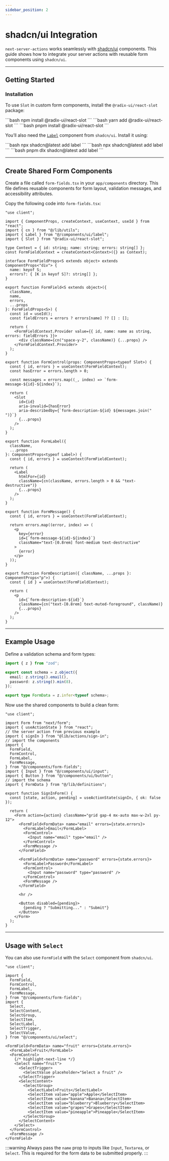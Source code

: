 ```yaml
---
sidebar_position: 2
---
```



# shadcn/ui Integration

`next-server-actions` works seamlessly with [shadcn/ui](https://ui.shadcn.com/) components. This guide shows how to integrate your server actions with reusable form components using `shadcn/ui`.

---

## Getting Started

### Installation

To use `Slot` in custom form components, install the `@radix-ui/react-slot` package:

<Tabs groupId="package-manager" defaultValue="npm">
  <TabItem value="npm" label="npm" default>
    ```bash
    npm install @radix-ui/react-slot
    ```
  </TabItem>
  <TabItem value="yarn" label="Yarn">
    ```bash
    yarn add @radix-ui/react-slot
    ```
  </TabItem>
  <TabItem value="pnpm" label="pnpm">
    ```bash
    pnpm install @radix-ui/react-slot
    ```
  </TabItem>
</Tabs>

You’ll also need the [`Label`](https://ui.shadcn.com/docs/components/label) component from `shadcn/ui`. Install it using:

<Tabs groupId="package-manager" defaultValue="npm">
  <TabItem value="npm" label="npm" default>
    ```bash
    npx shadcn@latest add label
    ```
  </TabItem>
  <TabItem value="yarn" label="Yarn">
    ```bash
    npx shadcn@latest add label
    ```
  </TabItem>
  <TabItem value="pnpm" label="pnpm">
    ```bash
    pnpm dlx shadcn@latest add label
    ```
  </TabItem>
</Tabs>

---

## Create Shared Form Components

Create a file called `form-fields.tsx` in your `app/components` directory. This file defines reusable components for form layout, validation messages, and accessibility attributes.

Copy the following code into `form-fields.tsx`:

```tsx
"use client";

import { ComponentProps, createContext, useContext, useId } from "react";
import { cn } from "@/lib/utils";
import { Label } from "@/components/ui/label";
import { Slot } from "@radix-ui/react-slot";

type Context = { id: string; name: string; errors: string[] };
const FormFieldContext = createContext<Context>({} as Context);

interface FormFieldProps<S extends object> extends ComponentProps<"div"> {
  name: keyof S;
  errors?: { [K in keyof S]?: string[] };
}

export function FormField<S extends object>({
  className,
  name,
  errors,
  ...props
}: FormFieldProps<S>) {
  const id = useId();
  const fieldErrors = errors ? errors[name] ?? [] : [];

  return (
    <FormFieldContext.Provider value={{ id, name: name as string, errors: fieldErrors }}>
      <div className={cn("space-y-2", className)} {...props} />
    </FormFieldContext.Provider>
  );
}

export function FormControl(props: ComponentProps<typeof Slot>) {
  const { id, errors } = useContext(FormFieldContext);
  const hasError = errors.length > 0;

  const messages = errors.map((_, index) => `form-message-${id}-${index}`);

  return (
    <Slot
      id={id}
      aria-invalid={hasError}
      aria-describedby={`form-description-${id} ${messages.join(" ")}`}
      {...props}
    />
  );
}

export function FormLabel({
  className,
  ...props
}: ComponentProps<typeof Label>) {
  const { id, errors } = useContext(FormFieldContext);

  return (
    <Label
      htmlFor={id}
      className={cn(className, errors.length > 0 && "text-destructive")}
      {...props}
    />
  );
}

export function FormMessage() {
  const { id, errors } = useContext(FormFieldContext);

  return errors.map((error, index) => (
    <p
      key={error}
      id={`form-message-${id}-${index}`}
      className="text-[0.8rem] font-medium text-destructive"
    >
      {error}
    </p>
  ));
}

export function FormDescription({ className, ...props }: ComponentProps<"p">) {
  const { id } = useContext(FormFieldContext);

  return (
    <p
      id={`form-description-${id}`}
      className={cn("text-[0.8rem] text-muted-foreground", className)}
      {...props}
    />
  );
}
```

---

## Example Usage

Define a validation schema and form types:

```ts
import { z } from "zod";

export const schema = z.object({
  email: z.string().email(),
  password: z.string().min(8),
});

export type FormData = z.infer<typeof schema>;
```

Now use the shared components to build a clean form:

```tsx
"use client";

import Form from "next/form";
import { useActionState } from "react";
// the server action from previous example
import { signIn } from "@lib/actions/sign-in";
// import the components
import {
  FormField,
  FormControl,
  FormLabel,
  FormMessage,
} from "@/components/form-fields";
import { Input } from "@/components/ui/input";
import { Button } from "@/components/ui/button";
// import the schema
import { FormData } from "@/lib/definitions";

export function SignInForm() {
  const [state, action, pending] = useActionState(signIn, { ok: false });

  return (
    <Form action={action} className="grid gap-4 mx-auto max-w-2xl py-12">
      <FormField<FormData> name="email" errors={state.errors}>
        <FormLabel>Email</FormLabel>
        <FormControl>
          <Input name="email" type="email" />
        </FormControl>
        <FormMessage />
      </FormField>

      <FormField<FormData> name="password" errors={state.errors}>
        <FormLabel>Password</FormLabel>
        <FormControl>
          <Input name="password" type="password" />
        </FormControl>
        <FormMessage />
      </FormField>

      <hr />

      <Button disabled={pending}>
        {pending ? "Submitting..." : "Submit"}
      </Button>
    </Form>
  );
}
```

---

## Usage with `Select`

You can also use `FormField` with the `Select` component from `shadcn/ui`.

```tsx
"use client";

import {
  FormField,
  FormControl,
  FormLabel,
  FormMessage,
} from "@/components/form-fields";
import {
  Select,
  SelectContent,
  SelectGroup,
  SelectItem,
  SelectLabel,
  SelectTrigger,
  SelectValue,
} from "@/components/ui/select";

<FormField<FormData> name="fruit" errors={state.errors}>
  <FormLabel>Fruit</FormLabel>
  <FormControl>
    {/* highlight-next-line */}
    <Select name="fruit">
      <SelectTrigger>
        <SelectValue placeholder="Select a fruit" />
      </SelectTrigger>
      <SelectContent>
        <SelectGroup>
          <SelectLabel>Fruits</SelectLabel>
          <SelectItem value="apple">Apple</SelectItem>
          <SelectItem value="banana">Banana</SelectItem>
          <SelectItem value="blueberry">Blueberry</SelectItem>
          <SelectItem value="grapes">Grapes</SelectItem>
          <SelectItem value="pineapple">Pineapple</SelectItem>
        </SelectGroup>
      </SelectContent>
    </Select>
  </FormControl>
  <FormMessage />
</FormField>
```

:::warning
Always pass the `name` prop to inputs like `Input`, `Textarea`, or `Select`. This is required for the form data to be submitted properly.
:::
